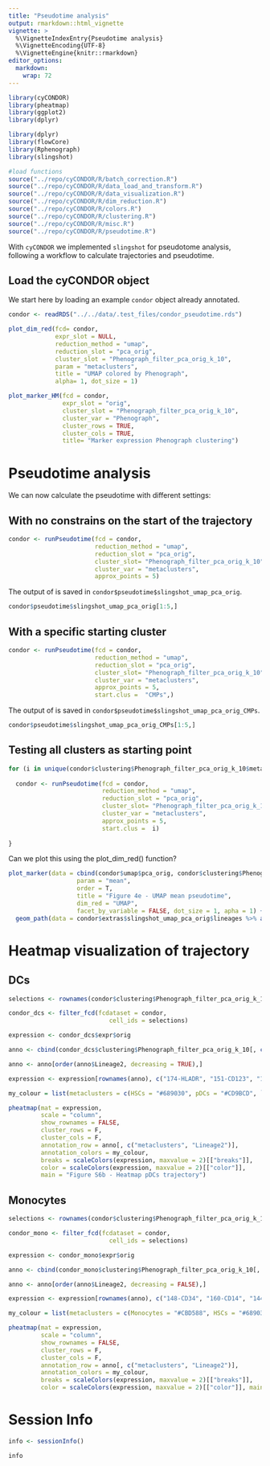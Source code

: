 ```yaml
---
title: "Pseudotime analysis"
output: rmarkdown::html_vignette
vignette: >
  %\VignetteIndexEntry{Pseudotime analysis}
  %\VignetteEncoding{UTF-8}
  %\VignetteEngine{knitr::rmarkdown}
editor_options: 
  markdown: 
    wrap: 72
---
```


```r
library(cyCONDOR)
library(pheatmap)
library(ggplot2)
library(dplyr)
```

```r
library(dplyr)
library(flowCore)
library(Rphenograph)
library(slingshot)

#load functions 
source("../repo/cyCONDOR/R/batch_correction.R")
source("../repo/cyCONDOR/R/data_load_and_transform.R")
source("../repo/cyCONDOR/R/data_visualization.R")
source("../repo/cyCONDOR/R/dim_reduction.R")
source("../repo/cyCONDOR/R/colors.R")
source("../repo/cyCONDOR/R/clustering.R")
source("../repo/cyCONDOR/R/misc.R")
source("../repo/cyCONDOR/R/pseudotime.R")

```

With `cyCONDOR` we implemented `slingshot` for pseudotome analysis, following a workflow to calculate trajectories and pseudotime.

## Load the cyCONDOR object

We start here by loading an example `condor` object already annotated.

```r
condor <- readRDS("../../data/.test_files/condor_pseudotime.rds")
```

```r
plot_dim_red(fcd= condor,  
             expr_slot = NULL,
             reduction_method = "umap", 
             reduction_slot = "pca_orig", 
             cluster_slot = "Phenograph_filter_pca_orig_k_10",
             param = "metaclusters",
             title = "UMAP colored by Phenograph",
             alpha= 1, dot_size = 1)
```

```r
plot_marker_HM(fcd = condor,
               expr_slot = "orig",
               cluster_slot = "Phenograph_filter_pca_orig_k_10",
               cluster_var = "Phenograph",
               cluster_rows = TRUE,
               cluster_cols = TRUE,
               title= "Marker expression Phenograph clustering")
```

# Pseudotime analysis

We can now calculate the pseudotime with different settings:

## With no constrains on the start of the trajectory

```r
condor <- runPseudotime(fcd = condor, 
                        reduction_method = "umap",
                        reduction_slot = "pca_orig",
                        cluster_slot= "Phenograph_filter_pca_orig_k_10",
                        cluster_var = "metaclusters",
                        approx_points = 5)
```
The output of is saved in `condor$pseudotime$slingshot_umap_pca_orig`.

```r
condor$pseudotime$slingshot_umap_pca_orig[1:5,]
```


## With a specific starting cluster

```r

condor <- runPseudotime(fcd = condor, 
                        reduction_method = "umap",
                        reduction_slot = "pca_orig",
                        cluster_slot= "Phenograph_filter_pca_orig_k_10",
                        cluster_var = "metaclusters",
                        approx_points = 5,
                        start.clus =  "CMPs",)


```

The output of is saved in `condor$pseudotime$slingshot_umap_pca_orig_CMPs`.

```r
condor$pseudotime$slingshot_umap_pca_orig_CMPs[1:5,]
```


## Testing all clusters as starting point

```r
for (i in unique(condor$clustering$Phenograph_filter_pca_orig_k_10$metaclusters)[1:5]) {
  
  condor <- runPseudotime(fcd = condor, 
                          reduction_method = "umap",
                          reduction_slot = "pca_orig",
                          cluster_slot= "Phenograph_filter_pca_orig_k_10",
                          cluster_var = "metaclusters",
                          approx_points = 5,
                          start.clus =  i)
  
}
```

Can we plot this using the plot_dim_red() function?
```r
plot_marker(data = cbind(condor$umap$pca_orig, condor$clustering$Phenograph_filter_pca_orig_k_10, condor$pseudotime$slingshot_umap_pca_orig), 
                   param = "mean", 
                   order = T, 
                   title = "Figure 4e - UMAP mean pseudotime", 
                   dim_red = "UMAP", 
                   facet_by_variable = FALSE, dot_size = 1, apha = 1) + 
  geom_path(data = condor$extras$slingshot_umap_pca_orig$lineages %>% arrange(Order), aes(group = Lineage), size = 0.5)
```



# Heatmap visualization of trajectory

## DCs
```r
selections <- rownames(condor$clustering$Phenograph_filter_pca_orig_k_10[condor$clustering$Phenograph_filter_pca_orig_k_10$metaclusters %in% c("HSCs", "Pre-DC", "pDCs"), ])

condor_dcs <- filter_fcd(fcdataset = condor,
                            cell_ids = selections)
```

```r
expression <- condor_dcs$expr$orig

anno <- cbind(condor_dcs$clustering$Phenograph_filter_pca_orig_k_10[, c("Phenograph", "metaclusters")], condor_dcs$pseudotime$slingshot_umap_pca_orig)

anno <- anno[order(anno$Lineage2, decreasing = TRUE),]

expression <- expression[rownames(anno), c("174-HLADR", "151-CD123", "148-CD34")]

my_colour = list(metaclusters = c(HSCs = "#689030", pDCs = "#CD9BCD", `Pre-DC` = "#2B3990"))
```

```r
pheatmap(mat = expression, 
         scale = "column", 
         show_rownames = FALSE, 
         cluster_rows = F, 
         cluster_cols = F, 
         annotation_row = anno[, c("metaclusters", "Lineage2")], 
         annotation_colors = my_colour, 
         breaks = scaleColors(expression, maxvalue = 2)[["breaks"]], 
         color = scaleColors(expression, maxvalue = 2)[["color"]], 
         main = "Figure S6b - Heatmap pDCs trajectory")
```

## Monocytes
```r
selections <- rownames(condor$clustering$Phenograph_filter_pca_orig_k_10[condor$clustering$Phenograph_filter_pca_orig_k_10$metaclusters %in% c("HSCs", "CMPs", "Myeloblast", "Monocytes"), ])

condor_mono <- filter_fcd(fcdataset = condor,
                            cell_ids = selections)
```

```r
expression <- condor_mono$expr$orig

anno <- cbind(condor_mono$clustering$Phenograph_filter_pca_orig_k_10[, c("Phenograph", "metaclusters")], condor_mono$pseudotime$slingshot_umap_pca_orig)

anno <- anno[order(anno$Lineage2, decreasing = FALSE),]

expression <- expression[rownames(anno), c("148-CD34", "160-CD14", "144-CD11b")]

my_colour = list(metaclusters = c(Monocytes = "#CBD588", HSCs = "#689030", Myeloblast = "#DA5724", CMPs = "#F7941D"))
```

```r
pheatmap(mat = expression, 
         scale = "column", 
         show_rownames = FALSE, 
         cluster_rows = F, 
         cluster_cols = F, 
         annotation_row = anno[, c("metaclusters", "Lineage2")], 
         annotation_colors = my_colour, 
         breaks = scaleColors(expression, maxvalue = 2)[["breaks"]], 
         color = scaleColors(expression, maxvalue = 2)[["color"]], main = "Figure 4f - Heatmap Monocytes pseudotime")
```

# Session Info
```r
info <- sessionInfo()

info
```
